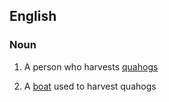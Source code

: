 ==English==

===Noun===
{{en-noun}}

# {{context|US}} A person who harvests [[quahog]]s
# {{context|US|nautical}} A [[boat]] used to harvest quahogs